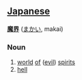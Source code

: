 == [[Japanese]] ==                                          

'''[[魔]][[界]]''' ([[まかい]], makai)

===Noun===
# [[world]] [[of]] ([[evil]]) [[spirits]]
# [[hell]]